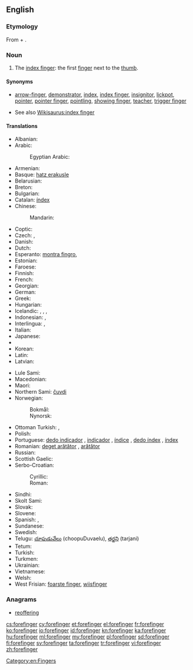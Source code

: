 ==English==

===Etymology===
From {{term|fore-}} + {{term|finger}}.

===Noun===
{{en-noun}}

# {{context|human|_|anatomy}} The [[index finger]]: the first [[finger]] next to the [[thumb]].

====Synonyms====
* {{sense|index finger}} [[arrow-finger]], [[demonstrator]], [[index]], [[index finger]], [[insignitor]], [[lickpot]], [[pointer]], [[pointer finger]], [[pointling]], [[showing finger]], [[teacher]], [[trigger finger]]
* See also [[Wikisaurus:index finger]]

====Translations====
{{trans-top|first finger next to the thumb}}
* Albanian: {{t-|sq|gisht tregues|m}}
* Arabic: {{t|ar|سبابة|f|tr=sababa|sc=Arab}}
*: Egyptian Arabic: {{tø|arz|سبابة|f|tr=sababa|sc=Arab}}
* Armenian: {{t-|hy|ցուցամատ|tr=c'uc'amat|sc=Armn}}
* Basque: [[hatz erakusle]]
* Belarusian: {{t-|be|паказальны палец|m|tr=pakazálʹny páljec|sc=Cyrl}}
* Breton: {{t+|br|biz-yod|m}}
* Bulgarian: {{t+|bg|показалец|m|tr=pokazálec|sc=Cyrl}}
* Catalan: [[índex]] {{m}}
* Chinese:
*: Mandarin: {{t|cmn|食指|tr=shízhǐ|sc=Hani}}
* Coptic: {{tø|cop|ⲧⲏⲃ ⲛⲡⲛⲓ|m|tr=dīb ʔnʔbni, tīb ʔnʔpni}}
* Czech: {{t+|cs|ukazovák|m}}, {{t+|cs|ukazováček|m}}
* Danish: {{t-|da|pegefinger}}
* Dutch: {{t+|nl|wijsvinger|m}}
* Esperanto: [[montra fingro]], {{t-|eo|montrofingro}}
* Estonian: {{t-|et|nimetissõrm}}
* Faroese: {{t-|fo|fremstifingur|m}}
* Finnish: {{t+|fi|etusormi}}
* French: {{t+|fr|index|m}}
* Georgian: {{t-|ka|სალოკი თითი|tr=saloki titi|sc=Geor}}
* German: {{t+|de|Zeigefinger|m}}
* Greek: {{t+|el|δείκτης|m|tr=deíktis}}
* Hungarian: {{t+|hu|mutatóujj}}
* Icelandic: {{t-|is|vísifingur|m}}, {{t-|is|sleikifingur|m}}, {{t-|is|bendifingur|m}}, {{t-|is|vísiputti|m}}
* Indonesian: {{t+|id|jari telunjuk}}, {{t-|id|tarjani}}
* Interlingua: {{t-|ia|digito indice}}, {{t-|ia|indice}}
* Italian: {{t+|it|indice|m}}
* Japanese: {{t+|ja|人差し指|tr=ひとさしゆび, hitosashiyubi|sc=Jpan}}
* {{trreq|kn}}
* Korean: {{t+|ko|집게손가락|tr=jipge-songarak|sc=Kore}}
* Latin: {{t-|la|index|c}}
* Latvian: {{t-|lv|rādītājpirksts|m}}
{{trans-mid}}
* Lule Sami: {{tø|smj|tjutjuk}}
* Macedonian: {{t-|mk|показалец|m|tr=pokazálec}}
* Maori: {{t|mi|kōroa}}
* Northern Sami: [[čuvdi]]
* Norwegian:
*: Bokmål: {{t-|nb|pekefinger|m}}
*: Nynorsk: {{t-|nn|peikefinger|m}}
* Ottoman Turkish: {{tø|ota|سبابه|tr=sebbâbe|sc=ota-Arab}}, {{tø|ota|شهادت پرمغي|tr=šahadet barmaği|sc=ota-Arab}}
* Polish: {{t+|pl|palec wskazujący|m}}
* Portuguese: [[dedo indicador]] {{m}}, [[indicador]] {{m}}, [[índice]] {{m}} {{qualifier|Portugal}}, [[dedo índex]] {{m}} {{qualifier|Portugal}}, [[índex]] {{m}} {{qualifier|Portugal}}
* Romanian: [[deget arătător]] {{n}}, [[arătător]] {{n}}
* Russian: {{t+|ru|указательный палец|m|tr=ukazátel'nyj pálec}}
* Scottish Gaelic: {{t-|gd|sgealbag|f}}
* Serbo-Croatian:
*: Cyrillic: {{t-|sh|кажипрст|m|alt=ка̀жипрст}}
*: Roman: {{t-|sh|kažiprst|m|alt=kàžiprst}}
* Sindhi: {{sd-Arab|[[ڏَسِڻِي]]}} {{f}}
* Skolt Sami: {{tø|sms|čuõjjiǩ}}
* Slovak: {{t-|sk|ukazovák|m}}
* Slovene: {{t+|sl|kazalec|m}}
* Spanish: {{t+|es|índice|m}}, {{t-|es|dedo índice|m}}
* Sundanese: {{t-|su|curuk}}
* Swedish: {{t+|sv|pekfinger|n}}
* Telugu: [[చూపుడువేలు]] (choopuDuvaelu), [[తర్జని]] (tarjani)
* Tetum: {{tø|tet|liman fuan hatudu  }}
* Turkish: {{t+|tr|işaret parmağı}}
* Turkmen: {{t-|tk|süýem barmak}}
* Ukrainian: {{t-|uk|вказівний палець|m|tr=vkazívnyj pálecʹ|sc=Cyrl}}
* Vietnamese: {{t+|vi|ngón tay trỏ}}
* Welsh: {{t+|cy|mynegfys}}
* West Frisian: [[foarste finger]], [[wiisfinger]]
{{trans-bottom}}

===Anagrams===
* [[reoffering#English|reoffering]]

[[Category:en:Fingers]]

[[cs:forefinger]]
[[cy:forefinger]]
[[et:forefinger]]
[[el:forefinger]]
[[fr:forefinger]]
[[ko:forefinger]]
[[io:forefinger]]
[[id:forefinger]]
[[kn:forefinger]]
[[ka:forefinger]]
[[hu:forefinger]]
[[ml:forefinger]]
[[my:forefinger]]
[[pl:forefinger]]
[[sd:forefinger]]
[[fi:forefinger]]
[[sv:forefinger]]
[[ta:forefinger]]
[[tr:forefinger]]
[[vi:forefinger]]
[[zh:forefinger]]